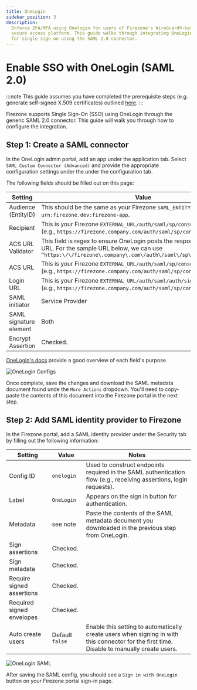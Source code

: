 ```yaml
---
title: OneLogin
sidebar_position: 3
description:
  Enforce 2FA/MFA using Onelogin for users of Firezone's WireGuard®-based
  secure access platform. This guide walks through integrating OneLogin
  for single sign-on using the SAML 2.0 connector.
---
```


# Enable SSO with OneLogin (SAML 2.0)

:::note
This guide assumes you have completed the prerequisite steps
(e.g. generate self-signed X.509 certificates) outlined [here](/docs/authenticate/saml#prerequisites).
:::

Firezone supports Single Sign-On (SSO) using OneLogin through the generic SAML 2.0 connector.
This guide will walk you through how to configure the integration.

## Step 1: Create a SAML connector

In the OneLogin admin portal, add an app under the application tab.
Select `SAML Custom Connector (Advanced)` and provide the appropriate
configuration settings under the under the configuration tab.

The following fields should be filled out on this page:

| Setting                | Value                                                                                                                                                                                     |
| ---------------------- | ----------------------------------------------------------------------------------------------------------------------------------------------------------------------------------------- |
| Audience (EntityID)    | This should be the same as your Firezone `SAML_ENTITY_ID`, defaults to `urn:firezone.dev:firezone-app`.                                                                                   |
| Recipient              | This is your Firezone `EXTERNAL_URL/auth/saml/sp/consume/:config_id` (e.g., `https://firezone.company.com/auth/saml/sp/consume/onelogin`).                                                |
| ACS URL Validator      | This field is regex to ensure OneLogin posts the response to the correct URL. For the sample URL below, we can use `^https:\/\/firezone\.company\.com\/auth\/saml\/sp\/consume\/onelogin` |
| ACS URL                | This is your Firezone `EXTERNAL_URL/auth/saml/sp/consume/:config_id` (e.g., `https://firezone.company.com/auth/saml/sp/consume/onelogin`).                                                |
| Login URL              | This is your Firezone `EXTERNAL_URL/auth/saml/auth/signin/:config_id` (e.g., `https://firezone.company.com/auth/saml/sp/consume/onelogin`).                                               |
| SAML initiator         | Service Provider                                                                                                                                                                          |
| SAML signature element | Both                                                                                                                                                                                      |
| Encrypt Assertion      | Checked.                                                                                                                                                                                  |

[OneLogin's docs](https://onelogin.service-now.com/support?id=kb_article&sys_id=912bb23edbde7810fe39dde7489619de&kb_category=93e869b0db185340d5505eea4b961934)
provide a good overview of each field's purpose.

![OneLogin Configs](https://user-images.githubusercontent.com/52545545/202557656-07b809db-51ba-4133-ae4c-c45ebf40401b.png)

Once complete, save the changes and download the SAML metadata document
found unde the `More Actions` dropdown. You'll need
to copy-paste the contents of this document into the Firezone portal in the next step.

## Step 2: Add SAML identity provider to Firezone

In the Firezone portal, add a SAML identity provider under the Security tab
by filling out the following information:

| Setting                   | Value           | Notes                                                                                                                                       |
| ------------------------- | --------------- | ------------------------------------------------------------------------------------------------------------------------------------------- |
| Config ID                 | `onelogin`      | Used to construct endpoints required in the SAML authentication flow (e.g., receiving assertions, login requests).                          |
| Label                     | `OneLogin`      | Appears on the sign in button for authentication.                                                                                           |
| Metadata                  | see note        | Paste the contents of the SAML metadata document you downloaded in the previous step from OneLogin.                                         |
| Sign assertions           | Checked.        |                                                                                                                                             |
| Sign metadata             | Checked.        |                                                                                                                                             |
| Require signed assertions | Checked.        |                                                                                                                                             |
| Required signed envelopes | Checked.        |                                                                                                                                             |
| Auto create users         | Default `false` | Enable this setting to automatically create users when signing in with this connector for the first time. Disable to manually create users. |

![OneLogin SAML](https://user-images.githubusercontent.com/52545545/202556102-5ba29d84-9610-4ffa-a516-6c89ffef4928.png)

After saving the SAML config, you should see a `Sign in with OneLogin` button
on your Firezone portal sign-in page.
